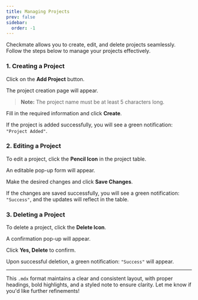 ```yaml
---
title: Managing Projects
prev: false
sidebar:
  order: -1
---
```


Checkmate allows you to create, edit, and delete projects seamlessly. Follow the steps below to manage your projects effectively.

### 1. Creating a Project

Click on the **Add Project** button.

The project creation page will appear.

> **Note:** The project name must be at least 5 characters long.

Fill in the required information and click **Create**.

If the project is added successfully, you will see a green notification: `"Project Added"`.

### 2. Editing a Project

To edit a project, click the **Pencil Icon** in the project table.

An editable pop-up form will appear.

Make the desired changes and click **Save Changes**.

If the changes are saved successfully, you will see a green notification: `"Success"`, and the updates will reflect in the table.

### 3. Deleting a Project

To delete a project, click the **Delete Icon**.

A confirmation pop-up will appear.

Click **Yes, Delete** to confirm.

Upon successful deletion, a green notification: `"Success"` will appear.

---

This `.mdx` format maintains a clear and consistent layout, with proper headings, bold highlights, and a styled note to ensure clarity. Let me know if you'd like further refinements!
